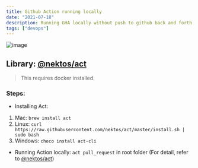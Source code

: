 ```yaml
---
title: Github Action running locally
date: "2021-07-18"
description: Running GHA locally without push to github back and forth.
tags: ["devops"]
---
```


![image](https://user-images.githubusercontent.com/46575401/110178800-d4f34080-7dbb-11eb-965a-cd96093e4f82.png)


## Library: [@nektos/act](https://github.com/nektos/act)

> This requires docker installed.

### Steps:

- Installing Act:

1. Mac: `brew install act`
1. Linux: `curl https://raw.githubusercontent.com/nektos/act/master/install.sh | sudo bash`
1. Windows: `choco install act-cli`

- Running Action locally: `act pull_request` in root folder (For detail, refer to [@nektos/act](https://github.com/nektos/act))
